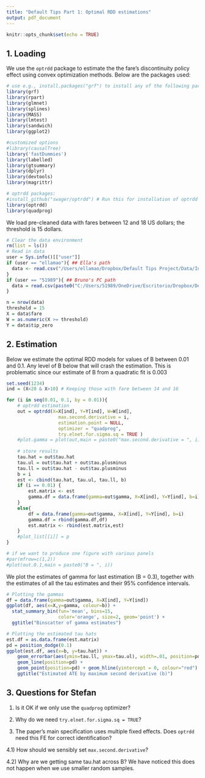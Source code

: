 ```yaml
---
title: "Default Tips Part 1: Optimal RDD estimations"
output: pdf_document
---
```


```r
knitr::opts_chunk$set(echo = TRUE)
```

## 1. Loading


We use the `optrdd` package to estimate the the fare's discontinuity policy effect using convex optimization methods. Below are the packages used:


```r
# use e.g., install.packages("grf") to install any of the following packages.
library(grf)
library(rpart)
library(glmnet)
library(splines)
library(MASS)
library(lmtest)
library(sandwich)
library(ggplot2)

#customized options
#library(causalTree)
library('fastDummies')
library(labelled)
library(gtsummary)
library(dplyr)
library(devtools)
library(magrittr) 

# optrdd packages:
#install_github("swager/optrdd") # Run this for installation of optrdd
library(optrdd)
library(quadprog)
```

We load pre-cleaned data with fares between 12 and 18 US dollars; the threshold is 15 dollars.

```r
# Clear the data environment
rm(list = ls())
# Read in data
user = Sys.info()[["user"]]
if (user == "ellamao"){ ## Ella's path 
  data <- read.csv("/Users/ellamao/Dropbox/Default Tips Project/Data/Intermediate/fare_1218_recoded.csv")
}
if (user == "51989"){ ## Bruno's PC path
  data = read.csv(paste0("C:/Users/51989/OneDrive/Escritorio/Dropbox/Default Tips Project/Data/Intermediate/fare_1020_recoded.csv"))
}

n = nrow(data)
threshold = 15
X = data$fare
W = as.numeric(X >= threshold)
Y = data$tip_zero

```

## 2. Estimation

Below we estimate the optimal RDD models for values of B between 0.01 and 0.1. Any level of B below that will crash the estimation. This is problematic since our estimate of B from a quadratic fit is 0.003

```r
set.seed(1234)
ind = (X<20 & X>10) # Keeping those with fare between 14 and 16

for (i in seq(0.01, 0.1, by = 0.01)){
    # optrdd estimation
    out = optrdd(X=X[ind], Y=Y[ind], W=W[ind], 
                   max.second.derivative = i, 
                   estimation.point = NULL, 
                   optimizer = "quadprog",
                   try.elnet.for.sigma.sq = TRUE )
    #plot.gamma = plot(out,main = paste0("max.second.derivative = ", i)) # Keeping this as comment since these plots are literally all the same....
    
    # store results
    tau.hat = out$tau.hat
    tau.ul = out$tau.hat + out$tau.plusminus
    tau.ll = out$tau.hat - out$tau.plusminus
    b = i
    est <- cbind(tau.hat, tau.ul, tau.ll, b)
    if (i == 0.01) {
        est.matrix <- est
        gamma.df = data.frame(gamma=out$gamma, X=X[ind], Y=Y[ind], b=i)
    }
    else{
        df = data.frame(gamma=out$gamma, X=X[ind], Y=Y[ind], b=i)
        gamma.df = rbind(gamma.df,df)
        est.matrix <- rbind(est.matrix,est)
    }
    #plot_list[[i]] = p
}

# if we want to produce one figure with various panels
#par(mfrow=c(1,2))
#plot(out.0.1,main = paste0("B = ", i))
```

We plot the estimates of gamma for last estimation (B = 0.3), together with the estimates of all the tau estimates and their 95% confidence intervals.

```r
# Plotting the gammas
df = data.frame(gamma=out$gamma, X=X[ind], Y=Y[ind])
ggplot(df, aes(x=X,y=gamma, colour=b)) +
  stat_summary_bin(fun='mean', bins=15,
                   color='orange', size=2, geom='point') +
  ggtitle("Binscatter of gamma estimates")
```

```r
# Plotting the estimated tau hats
est.df = as.data.frame(est.matrix)
pd = position_dodge(0.1)
ggplot(est.df, aes(x=b, y=tau.hat)) + 
    geom_errorbar(aes(ymin=tau.ll, ymax=tau.ul), width=.01, position=pd) +
    geom_line(position=pd) +
    geom_point(position=pd) + geom_hline(yintercept = 0, colour="red") +
    ggtitle("Estimated ATE by maximum second derivative (b)")
```

## 3. Questions for Stefan 

1) Is it OK if we only use the `quadprog` optimizer?

2) Why do we need `try.elnet.for.sigma.sq = TRUE`?

3) The paper's main specification uses multiple fixed effects. Does `optrdd` need this FE for correct identification?

4.1) How should we sensibly set `max.second.derivative`?

4.2) Why are we getting same tau.hat across B? We have noticed this does not happen when we use smaller random samples.
